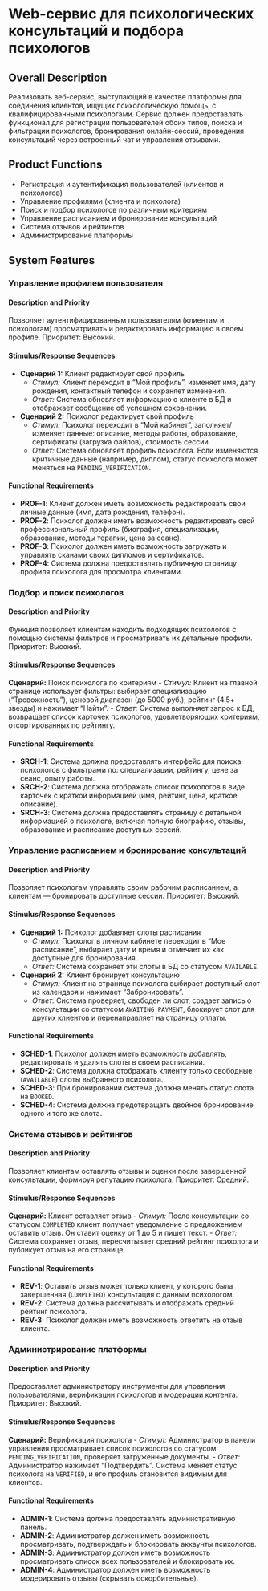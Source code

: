 # Web-сервис для психологических консультаций и подбора психологов

## Overall Description

Реализовать веб-сервис, выступающий в качестве платформы для соединения клиентов, ищущих психологическую помощь, с квалифицированными психологами. Сервис должен предоставлять функционал для регистрации пользователей обоих типов, поиска и фильтрации психологов, бронирования онлайн-сессий, проведения консультаций через встроенный чат и управления отзывами.

## Product Functions

-   Регистрация и аутентификация пользователей (клиентов и психологов)
-   Управление профилями (клиента и психолога)
-   Поиск и подбор психологов по различным критериям
-   Управление расписанием и бронирование консультаций
-   Система отзывов и рейтингов
-   Администрирование платформы

## System Features

### Управление профилем пользователя

#### Description and Priority

Позволяет аутентифицированным пользователям (клиентам и психологам) просматривать и редактировать информацию в своем профиле. Приоритет: Высокий.

#### Stimulus/Response Sequences

-   **Сценарий 1:** Клиент редактирует свой профиль
    *   *Стимул:* Клиент переходит в "Мой профиль", изменяет имя, дату рождения, контактный телефон и сохраняет изменения.
    *   *Ответ:* Система обновляет информацию о клиенте в БД и отображает сообщение об успешном сохранении.
-   **Сценарий 2:** Психолог редактирует свой профиль
    *   *Стимул:* Психолог переходит в "Мой кабинет", заполняет/изменяет данные: описание, методы работы, образование, сертификаты (загрузка файлов), стоимость сессии.
    *   *Ответ:* Система обновляет профиль психолога. Если изменяются критичные данные (например, диплом), статус психолога может меняться на `PENDING_VERIFICATION`.

#### Functional Requirements

*   **PROF-1**: Клиент должен иметь возможность редактировать свои личные данные (имя, дата рождения, телефон).
*   **PROF-2**: Психолог должен иметь возможность редактировать свой профессиональный профиль (биография, специализации, образование, методы терапии, цена за сеанс).
*   **PROF-3**: Психолог должен иметь возможность загружать и управлять сканами своих дипломов и сертификатов.
*   **PROF-4**: Система должна предоставлять публичную страницу профиля психолога для просмотра клиентами.


### Подбор и поиск психологов

#### Description and Priority

Функция позволяет клиентам находить подходящих психологов с помощью системы фильтров и просматривать их детальные профили. Приоритет: Высокий.

#### Stimulus/Response Sequences

**Сценарий:** Поиск психолога по критериям
-   *Стимул:* Клиент на главной странице использует фильтры: выбирает специализацию ("Тревожность"), ценовой диапазон (до 5000 руб.), рейтинг (4.5+ звезды) и нажимает "Найти".
-   *Ответ:* Система выполняет запрос к БД, возвращает список карточек психологов, удовлетворяющих критериям, отсортированных по рейтингу.

#### Functional Requirements

*   **SRCH-1**: Система должна предоставлять интерфейс для поиска психологов с фильтрами по: специализации, рейтингу, цене за сеанс, опыту работы.
*   **SRCH-2**: Система должна отображать список психологов в виде карточек с краткой информацией (имя, рейтинг, цена, краткое описание).
*   **SRCH-3**: Система должна предоставлять страницу с детальной информацией о психологе, включая полную биографию, отзывы, образование и расписание доступных сессий.

### Управление расписанием и бронирование консультаций

#### Description and Priority

Позволяет психологам управлять своим рабочим расписанием, а клиентам — бронировать доступные сессии. Приоритет: Высокий.

#### Stimulus/Response Sequences

-   **Сценарий 1:** Психолог добавляет слоты расписания
    *   *Стимул:* Психолог в личном кабинете переходит в "Мое расписание", выбирает дату и время и отмечает их как доступные для бронирования.
    *   *Ответ:* Система сохраняет эти слоты в БД со статусом `AVAILABLE`.
-   **Сценарий 2:** Клиент бронирует консультацию
    *   *Стимул:* Клиент на странице психолога выбирает доступный слот из календаря и нажимает "Забронировать".
    *   *Ответ:* Система проверяет, свободен ли слот, создает запись о консультации со статусом `AWAITING_PAYMENT`, блокирует слот для других клиентов и перенаправляет на страницу оплаты.

#### Functional Requirements

-   **SCHED-1**: Психолог должен иметь возможность добавлять, редактировать и удалять слоты в своем расписании.
-   **SCHED-2**: Система должна отображать клиенту только свободные (`AVAILABLE`) слоты выбранного психолога.
-   **SCHED-3**: При бронировании система должна менять статус слота на `BOOKED`.
-   **SCHED-4**: Система должна предотвращать двойное бронирование одного и того же слота.

### Система отзывов и рейтингов

#### Description and Priority

Позволяет клиентам оставлять отзывы и оценки после завершенной консультации, формируя репутацию психолога. Приоритет: Средний.

#### Stimulus/Response Sequences

**Сценарий:** Клиент оставляет отзыв
-   *Стимул:* После консультации со статусом `COMPLETED` клиент получает уведомление с предложением оставить отзыв. Он ставит оценку от 1 до 5 и пишет текст.
-   *Ответ:* Система сохраняет отзыв, пересчитывает средний рейтинг психолога и публикует отзыв на его странице.

#### Functional Requirements

-   **REV-1**: Оставить отзыв может только клиент, у которого была завершенная (`COMPLETED`) консультация с данным психологом.
-   **REV-2**: Система должна рассчитывать и отображать средний рейтинг психолога.
-   **REV-3**: Психолог должен иметь возможность ответить на отзыв клиента.

### Администрирование платформы

#### Description and Priority

Предоставляет администратору инструменты для управления пользователями, верификации психологов и модерации контента. Приоритет: Высокий.

#### Stimulus/Response Sequences

**Сценарий:** Верификация психолога
-   *Стимул:* Администратор в панели управления просматривает список психологов со статусом `PENDING_VERIFICATION`, проверяет загруженные документы.
-   *Ответ:* Администратор нажимает "Подтвердить". Система меняет статус психолога на `VERIFIED`, и его профиль становится видимым для клиентов.

#### Functional Requirements

-   **ADMIN-1**: Система должна предоставлять административную панель.
-   **ADMIN-2**: Администратор должен иметь возможность просматривать, подтверждать и блокировать аккаунты психологов.
-   **ADMIN-3**: Администратор должен иметь возможность просматривать список всех пользователей и блокировать их.
-   **ADMIN-4**: Администратор должен иметь возможность модерировать отзывы (скрывать оскорбительные).
